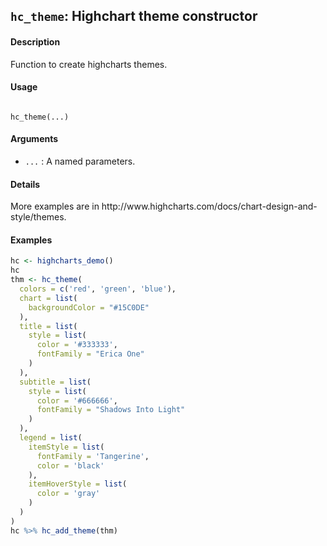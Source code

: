 ## ``hc_theme``: Highchart theme constructor

#### Description 

Function to create highcharts themes.

#### Usage
<pre><code>
hc_theme(...)
</code></pre>

#### Arguments 

* ``...`` :  A named parameters.

#### Details
More examples are in http://www.highcharts.com/docs/chart-design-and-style/themes.

#### Examples
```r
hc <- highcharts_demo()
hc
thm <- hc_theme(
  colors = c('red', 'green', 'blue'),
  chart = list(
    backgroundColor = "#15C0DE"
  ),
  title = list(
    style = list(
      color = '#333333',
      fontFamily = "Erica One"
    )
  ),
  subtitle = list(
    style = list(
      color = '#666666',
      fontFamily = "Shadows Into Light"
    )
  ),
  legend = list(
    itemStyle = list(
      fontFamily = 'Tangerine',
      color = 'black'
    ),
    itemHoverStyle = list(
      color = 'gray'
    )
  )
)
hc %>% hc_add_theme(thm)
```

